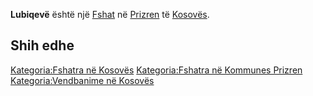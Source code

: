{{Fshat në Kosovës
 | Emri                = Lubiqevë
| sqi_N_name = Lubiqevë
| sqi_N_FULL_NAME_RO = Lubiqevë
| sqi_N_FULL_NAME_ND_RO = Lubiqeve
| sqi_N_SORT_NAME_RG = LUBIQEVE
| sqi_N_FULL_NAME_RG = Lubiqevë
| sqi_N_FULL_NAME_ND_RG = Lubiqeve
| sqi_V_name = Lupçevë
| sqi_V_FULL_NAME_RO = Lupçevë
| sqi_V_FULL_NAME_ND_RO = Lupceve
| sqi_V_SORT_NAME_RG = LUPCEVE
| sqi_V_FULL_NAME_RG = Lupçevë
| sqi_V_FULL_NAME_ND_RG = Lupceve
| srp_N_name = Ljubičevo
| srp_N_FULL_NAME_RO = Ljubičevo
| srp_N_FULL_NAME_ND_RO = Ljubicevo
| srp_N_SORT_NAME_RG = LJUBICEVO
| srp_N_FULL_NAME_RG = Ljubičevo
| srp_N_FULL_NAME_ND_RG = Ljubicevo
| srp_NS_name = Љубичево
| srp_NS_FULL_NAME_RO = Љубичево
| srp_NS_FULL_NAME_ND_RO = Љубичево
| srp_NS_SORT_NAME_RG = ЉУБИЧЕВО
| srp_NS_FULL_NAME_RG = Љубичево
| srp_NS_FULL_NAME_ND_RG = Љубичево
| std_V_name = Ljubiceva
| std_V_FULL_NAME_RO = Ljubiceva
| std_V_FULL_NAME_ND_RO = Ljubiceva
| std_V_SORT_NAME_RG = LJUBICEVA
| std_V_FULL_NAME_RG = Ljubiceva
| std_V_FULL_NAME_ND_RG = Ljubiceva

 | Emri (Rasa dhanore) = 
 | Figura              = 
 | Shteti              = Kosovo
 | Komuna              = Prizren
 | Kodi postar         = 
 | Sipërfaqja          = 

 | Popullsia           = 

 | Regj. i popullsisë  = 
 | Dend. e popullsisë  = 
 | Faqja zyrtare       = 
 <!--- Koordinatat ----> 
 | Gjerësia            = 42.155556
 | Gjatësia            = 20.733889
 | Lartësia            = 
}}
'''Lubiqevë''' është një [[Fshat]] në [[Prizren]] të [[Kosovës]].

<!-- == Gjeografia == -->
<!-- == Historia == -->
<!-- == Demografia == -->
== Shih edhe ==
{{Komuna Prizren}}
{{Kosovo-Administrata-Cung}}

[[Kategoria:Fshatra në Kosovës]]
[[Kategoria:Fshatra në Kommunes Prizren]]
[[Kategoria:Vendbanime në Kosovës]]